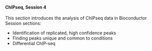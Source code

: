 <br>

#### **ChIPseq, Session 4**

This section introduces the analysis of ChIPseq data in Bioconductor
Session sections:

* Identification of replicated, high confidence peaks
* Finding peaks unique and common to conditions
* Differential ChIP-seq